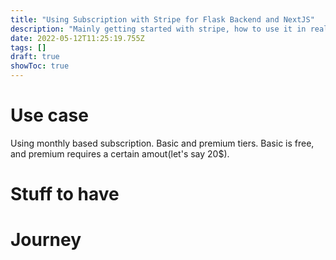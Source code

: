 ```yaml
---
title: "Using Subscription with Stripe for Flask Backend and NextJS"
description: "Mainly getting started with stripe, how to use it in real world"
date: 2022-05-12T11:25:19.755Z
tags: []
draft: true
showToc: true
---
```


# Use case

Using monthly based subscription. Basic and premium tiers. Basic is free, and premium requires a certain amout(let's say 20$).

# Stuff to have

# Journey
